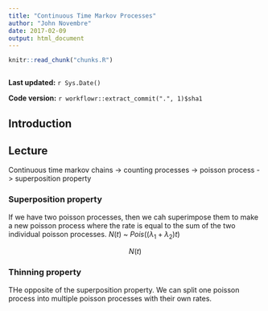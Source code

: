 ```yaml
---
title: "Continuous Time Markov Processes"
author: "John Novembre"
date: 2017-02-09
output: html_document
---
```


```r
knitr::read_chunk("chunks.R")
```

```r
```

**Last updated:** `r Sys.Date()`

**Code version:** `r workflowr::extract_commit(".", 1)$sha1`

## Introduction


## Lecture

Continuous time markov chains -> counting processes -> poisson process -> superposition property

### Superposition property

If we have two poisson processes, then we cah superimpose them to make a new poisson process where the rate is equal to the sum of the two individual poisson processes. $N(t)$ ~ $Pois((\lambda_{1} + \lambda_{2})t)$

$$
N(t) 
$$

### Thinning property

THe opposite of the superposition property. We can split one poisson process into multiple poisson processes with their own rates.
